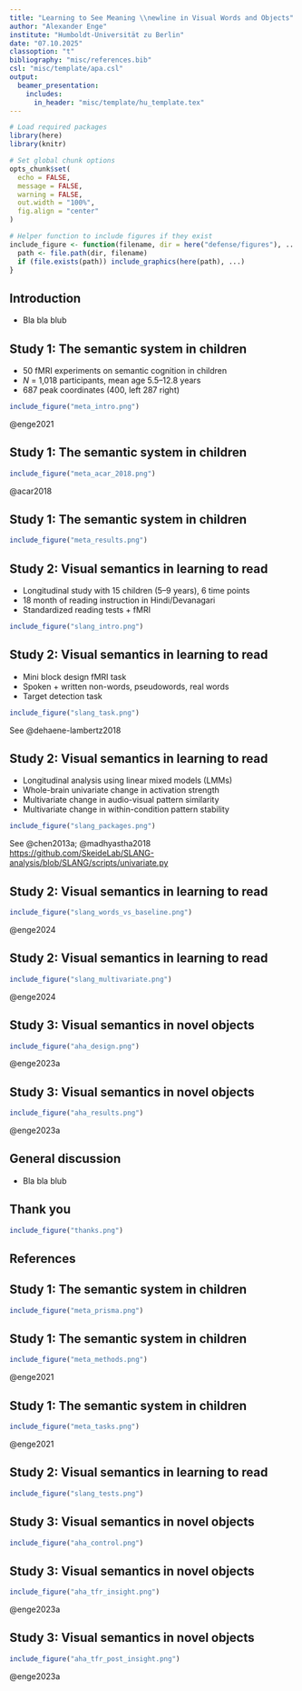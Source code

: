 ```yaml
---
title: "Learning to See Meaning \\newline in Visual Words and Objects"
author: "Alexander Enge"
institute: "Humboldt-Universität zu Berlin"
date: "07.10.2025"
classoption: "t"
bibliography: "misc/references.bib"
csl: "misc/template/apa.csl"
output:
  beamer_presentation:
    includes:
      in_header: "misc/template/hu_template.tex"
---
```


```r
# Load required packages
library(here)
library(knitr)

# Set global chunk options
opts_chunk$set(
  echo = FALSE,
  message = FALSE,
  warning = FALSE,
  out.width = "100%",
  fig.align = "center"
)

# Helper function to include figures if they exist
include_figure <- function(filename, dir = here("defense/figures"), ...) {
  path <- file.path(dir, filename)
  if (file.exists(path)) include_graphics(here(path), ...)
}
```

## Introduction

* Bla bla blub

## Study 1: The semantic system in children

* 50 fMRI experiments on semantic cognition in children
* *N* = 1,018 participants, mean age 5.5--12.8 years
* 687 peak coordinates (400, left 287 right)

\bigskip

```r
include_figure("meta_intro.png")
```

\tiny @enge2021

## Study 1: The semantic system in children

```r
include_figure("meta_acar_2018.png")
```

\tiny @acar2018

## Study 1: The semantic system in children

```r
include_figure("meta_results.png")
```

## Study 2: Visual semantics in learning to read

* Longitudinal study with 15 children (5--9 years), 6 time points
* 18 month of reading instruction in Hindi/Devanagari
* Standardized reading tests + fMRI

```r
include_figure("slang_intro.png")
```

\smallskip

## Study 2: Visual semantics in learning to read

* Mini block design fMRI task
* Spoken + written non-words, pseudowords, real words
* Target detection task

\smallskip

```r
include_figure("slang_task.png")
```

\tiny See @dehaene-lambertz2018

## Study 2: Visual semantics in learning to read

* Longitudinal analysis using linear mixed models (LMMs)
* Whole-brain univariate change in activation strength
* Multivariate change in audio-visual pattern similarity
* Multivariate change in within-condition pattern stability

\bigskip

```r
include_figure("slang_packages.png")
```

\bigskip

\tiny See @chen2013a; @madhyastha2018
\newline<https://github.com/SkeideLab/SLANG-analysis/blob/SLANG/scripts/univariate.py>

## Study 2: Visual semantics in learning to read

```r
include_figure("slang_words_vs_baseline.png")
```

\tiny @enge2024

## Study 2: Visual semantics in learning to read

```r
include_figure("slang_multivariate.png")
```

\tiny @enge2024

## Study 3: Visual semantics in novel objects

```r
include_figure("aha_design.png")
```

\tiny @enge2023a

## Study 3: Visual semantics in novel objects

```r
include_figure("aha_results.png")
```

\tiny @enge2023a

## General discussion

* Bla bla blub

## Thank you

```r
include_figure("thanks.png")
```

## References

\tiny

::: {#refs}
:::

## Study 1: The semantic system in children

```r
include_figure("meta_prisma.png")
```

## Study 1: The semantic system in children

```r
include_figure("meta_methods.png")
```

\tiny @enge2021

## Study 1: The semantic system in children

\bigskip

```r
include_figure("meta_tasks.png")
```

\tiny @enge2021

## Study 2: Visual semantics in learning to read

```r
include_figure("slang_tests.png")
```

## Study 3: Visual semantics in novel objects

```r
include_figure("aha_control.png")
```

## Study 3: Visual semantics in novel objects

```r
include_figure("aha_tfr_insight.png")
```

\tiny @enge2023a

## Study 3: Visual semantics in novel objects

```r
include_figure("aha_tfr_post_insight.png")
```

\tiny @enge2023a
